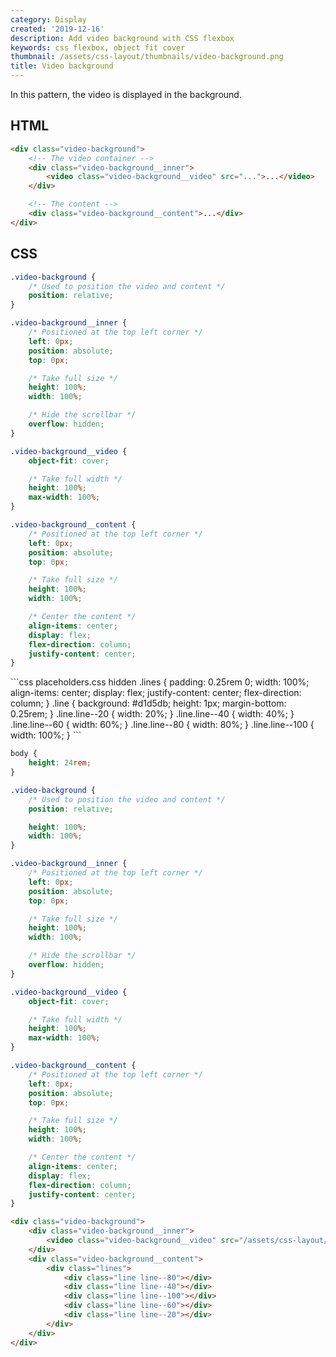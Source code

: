 ```yaml
---
category: Display
created: '2019-12-16'
description: Add video background with CSS flexbox
keywords: css flexbox, object fit cover
thumbnail: /assets/css-layout/thumbnails/video-background.png
title: Video background
---
```


In this pattern, the video is displayed in the background.

## HTML

```html index.html
<div class="video-background">
    <!-- The video container -->
    <div class="video-background__inner">
        <video class="video-background__video" src="...">...</video>
    </div>

    <!-- The content -->
    <div class="video-background__content">...</div>
</div>
```

## CSS

```css styles.css
.video-background {
    /* Used to position the video and content */
    position: relative;
}

.video-background__inner {
    /* Positioned at the top left corner */
    left: 0px;
    position: absolute;
    top: 0px;

    /* Take full size */
    height: 100%;
    width: 100%;

    /* Hide the scrollbar */
    overflow: hidden;
}

.video-background__video {
    object-fit: cover;

    /* Take full width */
    height: 100%;
    max-width: 100%;
}

.video-background__content {
    /* Positioned at the top left corner */
    left: 0px;
    position: absolute;
    top: 0px;

    /* Take full size */
    height: 100%;
    width: 100%;

    /* Center the content */
    align-items: center;
    display: flex;
    flex-direction: column;
    justify-content: center;
}
```

<Playground>
```css placeholders.css hidden
.lines {
    padding: 0.25rem 0;
    width: 100%;
    align-items: center;
    display: flex;
    justify-content: center;
    flex-direction: column;
}
.line {
    background: #d1d5db;
    height: 1px;
    margin-bottom: 0.25rem;
}
.line.line--20 {
    width: 20%;
}
.line.line--40 {
    width: 40%;
}
.line.line--60 {
    width: 60%;
}
.line.line--80 {
    width: 80%;
}
.line.line--100 {
    width: 100%;
}
```

```css styles.css hidden
body {
    height: 24rem;
}

.video-background {
    /* Used to position the video and content */
    position: relative;

    height: 100%;
    width: 100%;
}

.video-background__inner {
    /* Positioned at the top left corner */
    left: 0px;
    position: absolute;
    top: 0px;

    /* Take full size */
    height: 100%;
    width: 100%;

    /* Hide the scrollbar */
    overflow: hidden;
}

.video-background__video {
    object-fit: cover;

    /* Take full width */
    height: 100%;
    max-width: 100%;
}

.video-background__content {
    /* Positioned at the top left corner */
    left: 0px;
    position: absolute;
    top: 0px;

    /* Take full size */
    height: 100%;
    width: 100%;

    /* Center the content */
    align-items: center;
    display: flex;
    flex-direction: column;
    justify-content: center;
}
```

```html index.html hidden
<div class="video-background">
    <div class="video-background__inner">
        <video class="video-background__video" src="/assets/css-layout/video-background.mp4" autoplay loop muted></video>
    </div>
    <div class="video-background__content">
        <div class="lines">
            <div class="line line--80"></div>
            <div class="line line--40"></div>
            <div class="line line--100"></div>
            <div class="line line--60"></div>
            <div class="line line--20"></div>
        </div>
    </div>
</div>
```
</Playground>
